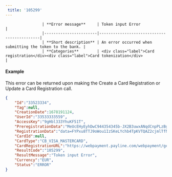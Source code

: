 ```yaml
---  
 title: '105299'  
---  
```



                    | **Error message**     | Token input Error                   |
                    |-----------------------|--------------------------------------------|
                    | **Short description** | An error occurred when submitting the token to the bank. |
                    | **Categories**        | <div class="label">Card registration</div><div class="label">Card tokenization</div>                         |
                  

#### Example  

This error can be returned upon making the Create a Card Registration or Update a Card Registration call.  
```json API Response
{
    "Id":"33523334",
    "Tag":null,
    "CreationDate":1678191124,
    "UserId":"33533333559",
    "AccessKey":"9gHbl333YhuKF51T",
    "PreregistrationData":"MeUcEHyEyhDwC944354345b-JX2B3uwxANqdCnpPLzBgRKZF8Ptzvfhgg-5Po2mIDtiqGXxeG_FgAdY6KpgUfJbE7u027V3BJUGe5TIYYbohX4VX_V8Bt55K-_KK",
    "RegistrationData":"data=FYPxu8TTJ9oWou1IzSKeLYchb4TpKVTQAZ2cjmlTfNS3tp0cCN2838LAMeMcFpJ1_n_097k14p5nOdMlrVnq5DuqG4wHZQYXhBhSeOVYgrfEl1TRFy3n0rMTM1k-_FyVYyMy49oMD8tuY1iWZ9brThqkJGZqPpTnMwKoeL1a3YlMIap_IadDIrscq3KT9PhQVxxL6MdfIZVlg8jcaTYs2rB7TsNtqSQumTpD5PlGxYzWk7Xh5dYXLDzi6KiN_XSWPbo3po8MGiij1h_rAFeRBxKRDTqp4C0NFTqk2v_UzVm6DNxDps91POJX8SHfSqdfVeuZpQ-lktj78QdcU2Rcrmy8eMvWPuDLDdkwoZBggRqnTdTbDnGfW7GqYCGX-4x3",
    "CardId":null,
    "CardType":"CB_VISA_MASTERCARD",
    "CardRegistrationURL":"https://webpayment.payline.com/webpayment/getToken",
    "ResultCode":"105299",
    "ResultMessage":"Token input Error",
    "Currency":"EUR",
    "Status":"ERROR"
}
```